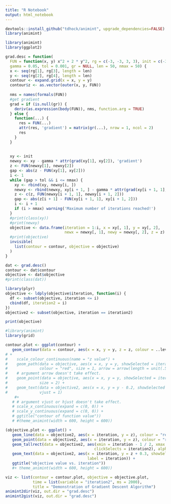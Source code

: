 ```yaml
---
title: "R Notebook"
output: html_notebook
---
```


```r
devtools::install_github("tdhock/animint", upgrade_dependencies=FALSE)
library(animint)
```

  
```r

library(animint)
library(ggplot2)
```

```r

grad.desc = function(
  FUN = function(x, y) x^2 + 2 * y^2, rg = c(-3, -3, 3, 3), init = c(-3, 3),
  gamma = 0.05, tol = 0.001, gr = NULL, len = 50, nmax = 50) {
  x <- seq(rg[1], rg[3], length = len)
  y <- seq(rg[2], rg[4], length = len)
  contour <- expand.grid(x = x, y = y)
  contour$z <- as.vector(outer(x, y, FUN))
  
  nms = names(formals(FUN))
  #get gradient
  grad = if (is.null(gr)) {
    deriv(as.expression(body(FUN)), nms, function.arg = TRUE)
  } else {
    function(...) {
      res = FUN(...)
      attr(res, 'gradient') = matrix(gr(...), nrow = 1, ncol = 2)
      res
    }
  }
  
  
  xy <- init
  newxy <- xy - gamma * attr(grad(xy[1], xy[2]), 'gradient')
  z <- FUN(newxy[1], newxy[2])
  gap <- abs(z - FUN(xy[1], xy[2]))
  i <- 1
  while (gap > tol && i <= nmax) {
    xy <- rbind(xy, newxy[i, ])
    newxy <- rbind(newxy, xy[i + 1, ] - gamma * attr(grad(xy[i + 1, 1], xy[i + 1, 2]), 'gradient'))
    z <- c(z, FUN(newxy[i + 1, 1], newxy[i + 1, 2]))
    gap <- abs(z[i + 1] - FUN(xy[i + 1, 1], xy[i + 1, 2]))
    i <- i + 1
    if (i > nmax) warning('Maximum number of iterations reached!')
  }
  #print(class(xy))
  #print(newxy)
  objective <- data.frame(iteration = 1:i, x = xy[, 1], y = xy[, 2], 
                          newx = newxy[, 1], newy = newxy[, 2], z = z)
  #print(objective)
  invisible(
    list(contour = contour, objective = objective)
  )
}


```

```r
dat <- grad.desc()
contour <- dat$contour
objective <- dat$objective
#print(class(dat))

library(plyr)
objective <- ldply(objective$iteration, function(i) {
  df <- subset(objective, iteration <= i)
  cbind(df, iteration2 = i)
})
objective2 <- subset(objective, iteration == iteration2)

print(objective)
```

```r
#library(animint)
library(grid)

contour.plot <- ggplot(contour) + 
   geom_contour(data = contour, aes(x = x, y = y, z = z, colour = ..level..), size = .5) 
# + 
#    scale_colour_continuous(name = "z value") + 
#    geom_path(data = objective, aes(x = x, y = y, showSelected = iteration2), 
#              colour = "red", size = 1, arrow = arrow(length = unit(.5, "cm"))) + 
#    # argument arrow doesn't take effect.
#    geom_point(data = objective, aes(x = x, y = y, showSelected = iteration2), colour = "green", 
#              size = 2) + 
#    geom_text(data = objective2, aes(x = x, y = y - 0.2, showSelected = iteration2, label = round(z, 2)), 
#              vjust = 1) 
    #+ 
   # # argument vjust or hjust doesn't take effect.
   # scale_x_continuous(expand = c(0, 0)) + 
   # scale_y_continuous(expand = c(0, 0)) + 
   # ggtitle("contour of function value"))
   # #theme_animint(width = 600, height = 600))

(objective.plot <- ggplot() +
   geom_line(data = objective2, aes(x = iteration, y = z), colour = "red") + 
   geom_point(data = objective2, aes(x = iteration, y = z), colour = "red") + 
   geom_tallrect(data = objective2, aes(xmin = iteration - 1 / 2, xmax = iteration + 1 / 2, 
                                       clickSelects = iteration2), alpha = .3) + 
   geom_text(data = objective2, aes(x = iteration, y = z + 0.3, showSelected = iteration2, 
                                    label = iteration)) + 
   ggtitle("objective value vs. iteration")) 
   #+ theme_animint(width = 600, height = 600))

viz <- list(contour = contour.plot, objective = objective.plot, 
            time = list(variable = "iteration2", ms = 2000), 
            title = "Demonstration of Gradient Descent Algorithm")
animint2dir(viz, out.dir = "grad.desc")
animint2gist(viz, out.dir = "grad.desc")
```

